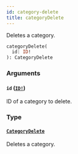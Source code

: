```yaml
---
id: category-delete
title: categoryDelete
---
```


Deletes a category.

```graphql
categoryDelete(
  id: ID!
): CategoryDelete

```

### Arguments

#### `id` ([`ID!`](/docs/developer/api-reference/scalars/id))

ID of a category to delete.

### Type

#### [`CategoryDelete`](/docs/developer/api-reference/objects/category-delete)

Deletes a category.
